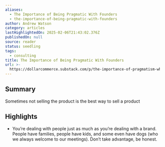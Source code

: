 ```yaml
---
aliases:
  - The Importance of Being Pragmatic With Founders
  - the-importance-of-being-pragmatic-with-founders
author: Andrew Watson
category: articles
lastHighlightedOn: 2025-02-06T21:43:02.376Z
publishedOn: null
source: reader
status: seedling
tags:
  - consulting
title: The Importance of Being Pragmatic With Founders
url: >-
  https://dollarcommerce.substack.com/p/the-importance-of-pragmatism-when?utm_source=post-email-title&publication_id=2682667&post_id=150918019&utm_campaign=email-post-title&isFreemail=true&r=31t9d7&triedRedirect=true&utm_medium=email
---
```

## Summary

Sometimes not selling the product is the best way to sell a product

## Highlights

- You’re dealing with people just as much as you’re dealing with a brand. People have families, people have kids, and some even have dogs (who we always welcome to our meetings). Don’t take advantage, be honest.
